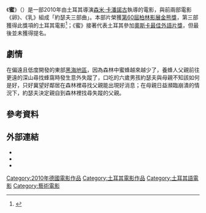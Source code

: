 {{Infobox_Film |
  name           = 蜜 |
  original_name  =  Bal <!-- 因文件已删，故注解：|
  image          = Bal film poster.jpg --> |
  starring       = |
  director       = [[森米·卡潘諾古|森米·卡潘諾古]] |
  writer         =  |
  producer       = |
  distributor    =  |
  music          = |
  studio         = 卡潘電影 |
  released       = {{flagicon|Germany}} 2010年2月11日 ([[柏林影展|柏林影展]]首映)<br> {{flagicon|Turkey}} 2010年4月9日<br>{{flagicon|Taiwan}} 2010年10月1日<ref>[http://www.j-ent.com.tw/movie_honey.htm 《蜜》台灣片商佳映Joint]</ref>|
  runtime        = 100分鐘|
  country        = {{TUR}}<br>{{GER}}|
  language       = [[土耳其語|土耳其語]]|
  budget         = €1,250,000|
  awards         = |
  imdb_id        =  |
}}

《'''蜜'''》（{{lang-tr|'''Bal'''}}）是一部2010年由土耳其導演[[森米·卡潘諾古|森米·卡潘諾古]]執導的電影，與前兩部電影《卵》、《乳》組成「約瑟夫三部曲」。本部片榮獲[[柏林影展|第60屆柏林影展]][[金熊獎|金熊獎]]，第三部獲得此獎項的土耳其電影<ref>{{Cite web |url=http://www.nownews.com/n/2010/09/27/636112 |title=新一代藝術電影大師作品《蜜》　勇奪柏林金熊獎最佳影片 |access-date=2015-02-21 |archive-date=2017-02-25 |archive-url=https://web.archive.org/web/20170225130915/http://www.nownews.com/n/2010/09/27/636112 |dead-url=no }}</ref>；《蜜》接著代表土耳其參加[[奧斯卡最佳外語片獎|奧斯卡最佳外語片獎]]，但最後並未獲得提名。

== 劇情 ==
在偏遠且低度開發的東部[[黑海地區|黑海地區]]，因為森林中蜜蜂越來越少了，養蜂人父親前往更遠的深山尋找蜂窩時發生意外失蹤了，口吃的六歲男孩約瑟夫與母親不知該如何是好，只好冀望好鄰居在森林裡尋找父親能出現好消息；在母親日益瀕臨崩潰的情況下，約瑟夫決定親自到森林裡找尋失蹤的父親。

== 參考資料 ==
{{reflist}}

== 外部連結 ==
*{{rotten-tomatoes}}
* {{imdb title|1571724}}
* {{douban|4221335}}

{{金熊獎得獎作品}}

[[Category:2010年德國電影作品|Category:2010年德國電影作品]]
[[Category:土耳其電影作品|Category:土耳其電影作品]]
[[Category:土耳其語電影|Category:土耳其語電影]]
[[Category:藝術電影|Category:藝術電影]]